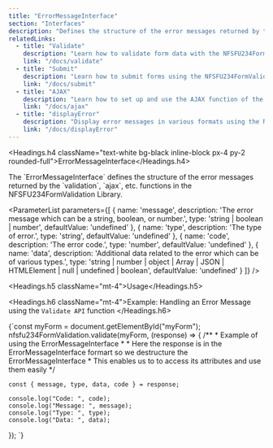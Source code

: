 ```yaml
---
title: "ErrorMessageInterface"
section: "Interfaces"
description: "Defines the structure of the error messages returned by the validation functions in NFSFU234FormValidation Library."
relatedLinks:
  - title: "Validate"
    description: "Learn how to validate form data with the NFSFU234FormValidation Library."
    link: "/docs/validate"
  - title: "Submit"
    description: "Learn how to submit forms using the NFSFU234FormValidation Library."
    link: "/docs/submit"
  - title: "AJAX"
    description: "Learn how to set up and use the AJAX function of the NFSFU234FormValidation Library."
    link: "/docs/ajax"
  - title: "displayError"
    description: "Display error messages in various formats using the NFSFU234FormValidation Library"
    link: "/docs/displayError"
---
```


<Headings.h4 className="text-white bg-black inline-block px-4 py-2 rounded-full">ErrorMessageInterface</Headings.h4>

<Paragraph className="mt-2 text-gray-400">
The `ErrorMessageInterface` defines the structure of the error messages returned by the `validation`, `ajax`, etc. functions in the NFSFU234FormValidation Library.
</Paragraph>

<ParameterList
  parameters={[
    {
      name: 'message',
      description: 'The error message which can be a string, boolean, or number.',
      type: 'string | boolean | number',
      defaultValue: 'undefined'
    },
    {
      name: 'type',
      description: 'The type of error.',
      type: 'string',
      defaultValue: 'undefined'
    },
    {
      name: 'code',
      description: 'The error code.',
      type: 'number',
      defaultValue: 'undefined'
    },
    {
      name: 'data',
      description: 'Additional data related to the error which can be of various types.',
      type: 'string | number | object | Array<any> | JSON | HTMLElement | null | undefined | boolean',
      defaultValue: 'undefined'
    }
  ]}
/>

<Headings.h5 className="mt-4">Usage</Headings.h5>

<Headings.h6 className="mt-4">Example: Handling an Error Message using the <Link href="/docs/validate" className="font-semibold text-blue-500" >`Validate API`</Link> function </Headings.h6>

<CodeBlock>
{`const myForm = document.getElementById("myForm");
nfsfu234FormValidation.validate(myForm, (response) => {
    /**
     *  Example of using the ErrorMessageInterface
     * 
     * Here the response is in the ErrorMessageInterface formart so we destructure the ErrorMessageInterface 
     * This enables us to to access its attributes and use them easily
    */
    
    const { message, type, data, code } = response;
    
    console.log("Code: ", code);
    console.log("Message: ", message);
    console.log("Type: ", type);
    console.log("Data: ", data);
});
`}
</CodeBlock>

<RelatedLinks />
